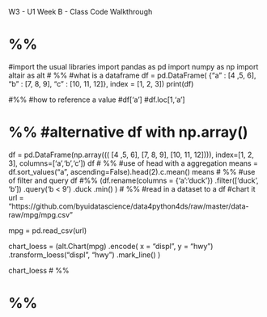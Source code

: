 W3 - U1 Week B - Class Code Walkthrough

# %%
#import the usual libraries
import pandas as pd
import numpy as np 
import altair as alt 
# %%
#what is a dataframe
df = pd.DataFrame(
{"a" : [4 ,5, 6],
"b" : [7, 8, 9],
"c" : [10, 11, 12]},
index = [1, 2, 3])
print(df)

#%%
#how to reference a value
#df['a']
#df.loc[1,'a']

# %% #alternative df with np.array()
df = pd.DataFrame(np.array(((
  [4 ,5, 6],
  [7, 8, 9],
  [10, 11, 12]))),
  index=[1, 2, 3],
  columns=['a','b','c'])
df
# %%
#use of head with a aggregation
means = df.sort_values("a", ascending=False).head(2).c.mean()
means
# %%
#use of filter and query
df
#%%
(df.rename(columns = {'a':'duck'})
  .filter(['duck', 'b'])
  .query('b < 9')
  .duck
  .min()
)
# %%
#read in a dataset to a df
#chart it 
url = "https://github.com/byuidatascience/data4python4ds/raw/master/data-raw/mpg/mpg.csv"

mpg = pd.read_csv(url)

chart_loess = (alt.Chart(mpg)
  .encode(
    x = "displ",
    y = "hwy")
  .transform_loess("displ", "hwy")
  .mark_line()
)

chart_loess
# %%

# %%